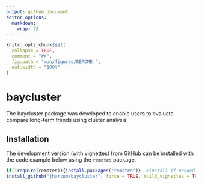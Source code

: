 ```yaml
---
output: github_document
editor_options: 
  markdown: 
    wrap: 72
---
```


<!-- README.md is generated from README.Rmd. Please edit that file -->

```r
knitr::opts_chunk$set(
  collapse = TRUE,
  comment = "#>",
  fig.path = "man/figures/README-",
  out.width = "100%"
)
```

# baycluster

The baycluster package was developed to enable users to evaluate compare
long-term trends using cluster analysis

## Installation

The development version (with vignettes) from
[GitHub](https://github.com/) can be installed with the code example
below using the `remotes` package.

``` r
if(!require(remotes)){install.packages("remotes")}  #install if needed
install_github("jharcum/baycluster", force = TRUE, build_vignettes = TRUE)
```
